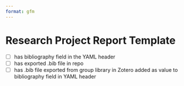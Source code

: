 ```yaml
---
format: gfm
---
```


# Research Project Report Template

- [ ] has bibliography field in the YAML header
- [ ] has exported .bib file in repo
- [ ] has .bib file exported from group library in Zotero added as value to bibliography field in YAML header